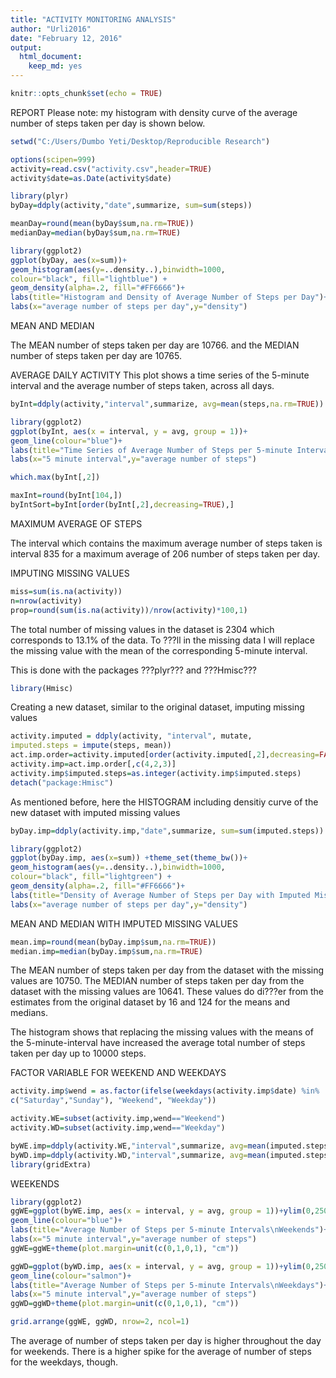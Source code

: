 ```yaml
---
title: "ACTIVITY MONITORING ANALYSIS"
author: "Urli2016"
date: "February 12, 2016"
output: 
  html_document: 
    keep_md: yes
---
```


```r
knitr::opts_chunk$set(echo = TRUE)
```


REPORT
Please note: my histogram with density curve of the average number of steps taken per day is shown below.

```r
setwd("C:/Users/Dumbo Yeti/Desktop/Reproducible Research")
```


```r
options(scipen=999)
activity=read.csv("activity.csv",header=TRUE)
activity$date=as.Date(activity$date)
```


```r
library(plyr)
byDay=ddply(activity,"date",summarize, sum=sum(steps))
```


```r
meanDay=round(mean(byDay$sum,na.rm=TRUE))
medianDay=median(byDay$sum,na.rm=TRUE)
```


```r
library(ggplot2)
ggplot(byDay, aes(x=sum))+
geom_histogram(aes(y=..density..),binwidth=1000,
colour="black", fill="lightblue") +
geom_density(alpha=.2, fill="#FF6666")+
labs(title="Histogram and Density of Average Number of Steps per Day")+
labs(x="average number of steps per day",y="density")
```


MEAN AND MEDIAN

The MEAN number of steps taken per day are 10766.
and the MEDIAN number of steps taken per day are 10765.


AVERAGE DAILY ACTIVITY
This plot shows a time series of the 5-minute interval and the average number of steps taken, across all days.

```r
byInt=ddply(activity,"interval",summarize, avg=mean(steps,na.rm=TRUE))
```


```r
library(ggplot2)
ggplot(byInt, aes(x = interval, y = avg, group = 1))+
geom_line(colour="blue")+
labs(title="Time Series of Average Number of Steps per 5-minute Interval")+
labs(x="5 minute interval",y="average number of steps")
```


```r
which.max(byInt[,2])
```


```r
maxInt=round(byInt[104,])
byIntSort=byInt[order(byInt[,2],decreasing=TRUE),]
```


MAXIMUM AVERAGE OF STEPS

The interval which contains the maximum average number of steps taken is interval 835 for a maximum average of 206 number of steps taken per day.



IMPUTING MISSING VALUES

```r
miss=sum(is.na(activity))
n=nrow(activity)
prop=round(sum(is.na(activity))/nrow(activity)*100,1)
```


The total number of missing values in the dataset is 2304 which corresponds to 13.1% of the data. 
To ???ll in the missing data I will replace the missing value with the mean of the corresponding 5-minute interval.

This is done with the packages ???plyr??? and ???Hmisc???


```r
library(Hmisc)
```


Creating a new dataset, similar to the original dataset, imputing missing values

```r
activity.imputed = ddply(activity, "interval", mutate,
imputed.steps = impute(steps, mean))
act.imp.order=activity.imputed[order(activity.imputed[,2],decreasing=FALSE),]
activity.imp=act.imp.order[,c(4,2,3)]
activity.imp$imputed.steps=as.integer(activity.imp$imputed.steps)
detach("package:Hmisc")
```


As mentioned before, here the HISTOGRAM including densitiy curve of the new dataset with imputed missing values

```r
byDay.imp=ddply(activity.imp,"date",summarize, sum=sum(imputed.steps))
```


```r
library(ggplot2)
ggplot(byDay.imp, aes(x=sum)) +theme_set(theme_bw())+
geom_histogram(aes(y=..density..),binwidth=1000,
colour="black", fill="lightgreen") +
geom_density(alpha=.2, fill="#FF6666")+
labs(title="Density of Average Number of Steps per Day with Imputed Missing Values")+
labs(x="average number of steps per day",y="density")
```


MEAN AND MEDIAN WITH IMPUTED MISSING VALUES

```r
mean.imp=round(mean(byDay.imp$sum,na.rm=TRUE))
median.imp=median(byDay.imp$sum,na.rm=TRUE)
```

The MEAN number of steps taken per day from the dataset with the missing values are 10750.
The MEDIAN number of steps taken per day from the dataset with the missing values are 10641.
These values do di???er from the estimates from the original dataset by 16 and 124 for the means and medians.

The histogram shows that replacing the missing values with the means of the 5-minute-interval have increased the average total number of steps taken per day up to 10000 steps.


FACTOR VARIABLE FOR WEEKEND AND WEEKDAYS

```r
activity.imp$wend = as.factor(ifelse(weekdays(activity.imp$date) %in%
c("Saturday","Sunday"), "Weekend", "Weekday"))
```


```r
activity.WE=subset(activity.imp,wend=="Weekend")
activity.WD=subset(activity.imp,wend=="Weekday")
```


```r
byWE.imp=ddply(activity.WE,"interval",summarize, avg=mean(imputed.steps))
byWD.imp=ddply(activity.WD,"interval",summarize, avg=mean(imputed.steps))
library(gridExtra)
```


WEEKENDS

```r
library(ggplot2)
ggWE=ggplot(byWE.imp, aes(x = interval, y = avg, group = 1))+ylim(0,250)+
geom_line(colour="blue")+
labs(title="Average Number of Steps per 5-minute Intervals\nWeekends")+
labs(x="5 minute interval",y="average number of steps")
ggWE=ggWE+theme(plot.margin=unit(c(0,1,0,1), "cm"))

ggWD=ggplot(byWD.imp, aes(x = interval, y = avg, group = 1))+ylim(0,250)+
geom_line(colour="salmon")+
labs(title="Average Number of Steps per 5-minute Intervals\nWeekdays")+
labs(x="5 minute interval",y="average number of steps")
ggWD=ggWD+theme(plot.margin=unit(c(0,1,0,1), "cm"))

grid.arrange(ggWE, ggWD, nrow=2, ncol=1)
```


The average of number of steps taken per day is higher throughout the day for weekends.
There is a higher spike for the average of number of steps for the weekdays, though.








